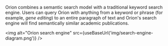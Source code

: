 
Orion combines a semantic search model with a traditional keyword search engine. Users can query Orion with anything from a keyword or phrase (for example, _gene editing_) to an entire paragraph of text and Orion's search engine will find semantically similar academic publications.

<img alt="Orion  search engine" src={useBaseUrl('img/search-engine-diagram.png')} />

